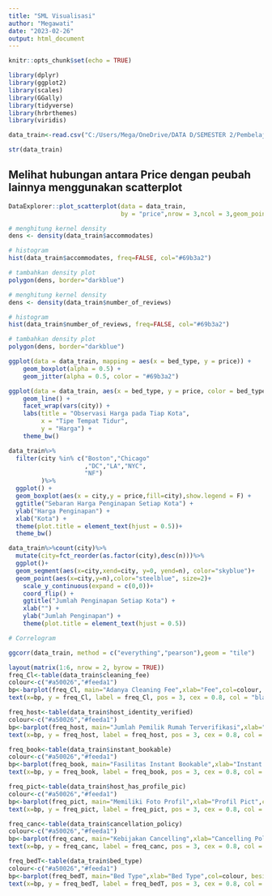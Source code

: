 ---
title: "SML Visualisasi"
author: "Megawati"
date: "2023-02-26"
output: html_document
---

```{r setup, include=FALSE}
knitr::opts_chunk$set(echo = TRUE)
```

```{r}
library(dplyr)
library(ggplot2)
library(scales)
library(GGally)
library(tidyverse)
library(hrbrthemes)
library(viridis)
```


```{r}
data_train<-read.csv("C:/Users/Mega/OneDrive/DATA D/SEMESTER 2/Pembelajaran Mesin Statistika/Tugas Sesi UTS/train.csv")

```

```{r}
str(data_train)
```

## Melihat hubungan antara Price dengan peubah lainnya menggunakan scatterplot
```{r}
DataExplorer::plot_scatterplot(data = data_train,
                               by = "price",nrow = 3,ncol = 3,geom_point_args = list(color="Steelblue"))
```




```{r}
# menghitung kernel density
dens <- density(data_train$accommodates)

# histogram
hist(data_train$accommodates, freq=FALSE, col="#69b3a2")

# tambahkan density plot
polygon(dens, border="darkblue")

```



```{r}
# menghitung kernel density
dens <- density(data_train$number_of_reviews)

# histogram
hist(data_train$number_of_reviews, freq=FALSE, col="#69b3a2")

# tambahkan density plot
polygon(dens, border="darkblue")

```


```{r}
ggplot(data = data_train, mapping = aes(x = bed_type, y = price)) +
    geom_boxplot(alpha = 0.5) +
    geom_jitter(alpha = 0.5, color = "#69b3a2")
```


```{r}
ggplot(data = data_train, aes(x = bed_type, y = price, color = bed_type)) +
    geom_line() +
    facet_wrap(vars(city)) +
    labs(title = "Observasi Harga pada Tiap Kota",
         x = "Tipe Tempat Tidur",
         y = "Harga") +
    theme_bw()
```

```{r}
data_train%>%
  filter(city %in% c("Boston","Chicago"
                     ,"DC","LA","NYC",
                     "NF")
         )%>%
  ggplot() +
  geom_boxplot(aes(x = city,y = price,fill=city),show.legend = F) +
  ggtitle("Sebaran Harga Penginapan Setiap Kota") +
  ylab("Harga Penginapan") +
  xlab("Kota") + 
  theme(plot.title = element_text(hjust = 0.5))+
  theme_bw()

```

```{r}
data_train%>%count(city)%>%
  mutate(city=fct_reorder(as.factor(city),desc(n)))%>%
  ggplot()+
  geom_segment(aes(x=city,xend=city, y=0, yend=n), color="skyblue")+
  geom_point(aes(x=city,y=n),color="steelblue", size=2)+ 
    scale_y_continuous(expand = c(0,0))+
    coord_flip() +
    ggtitle("Jumlah Penginapan Setiap Kota") +
    xlab("") +
    ylab("Jumlah Penginapan") +
    theme(plot.title = element_text(hjust = 0.5))
```




```{r}
# Correlogram

ggcorr(data_train, method = c("everything","pearson"),geom = "tile") 
```


```{r}
layout(matrix(1:6, nrow = 2, byrow = TRUE))
freq_Cl<-table(data_train$cleaning_fee)
colour<-c("#a50026","#feeda1")
bp<-barplot(freq_Cl, main="Adanya Cleaning Fee",xlab="Fee",col=colour, beside=TRUE,ylim=c(0,max(freq_Cl)+100))
text(x=bp, y = freq_Cl, label = freq_Cl, pos = 3, cex = 0.8, col = "black")
```


```{r}
freq_host<-table(data_train$host_identity_verified)
colour<-c("#a50026","#feeda1")
bp<-barplot(freq_host, main="Jumlah Pemilik Rumah Terverifikasi",xlab="Verified",col=colour, beside=TRUE,ylim=c(0,max(freq_host)+100))
text(x=bp, y = freq_host, label = freq_host, pos = 3, cex = 0.8, col = "black")
```


```{r}
freq_book<-table(data_train$instant_bookable)
colour<-c("#a50026","#feeda1")
bp<-barplot(freq_book, main="Fasilitas Instant Bookable",xlab="Instant Bookable",col=colour, beside=TRUE,ylim=c(0,max(freq_book)+100))
text(x=bp, y = freq_book, label = freq_book, pos = 3, cex = 0.8, col = "black")
```


```{r}
freq_pict<-table(data_train$host_has_profile_pic)
colour<-c("#a50026","#feeda1")
bp<-barplot(freq_pict, main="Memiliki Foto Profil",xlab="Profil Pict",col=colour, beside=TRUE,ylim=c(0,max(freq_pict)+100))
text(x=bp, y = freq_pict, label = freq_pict, pos = 3, cex = 0.8, col = "black")
```


```{r}
freq_canc<-table(data_train$cancellation_policy)
colour<-c("#a50026","#feeda1")
bp<-barplot(freq_canc, main="Kebijakan Cancelling",xlab="Cancelling Policy",col=colour, beside=TRUE,ylim=c(0,max(freq_canc)+100))
text(x=bp, y = freq_canc, label = freq_canc, pos = 3, cex = 0.8, col = "black")
```


```{r}
freq_bedT<-table(data_train$bed_type)
colour<-c("#a50026","#feeda1")
bp<-barplot(freq_bedT, main="Bed Type",xlab="Bed Type",col=colour, beside=TRUE,ylim=c(0,max(freq_bedT)+100))
text(x=bp, y = freq_bedT, label = freq_bedT, pos = 3, cex = 0.8, col = "black")
```

























